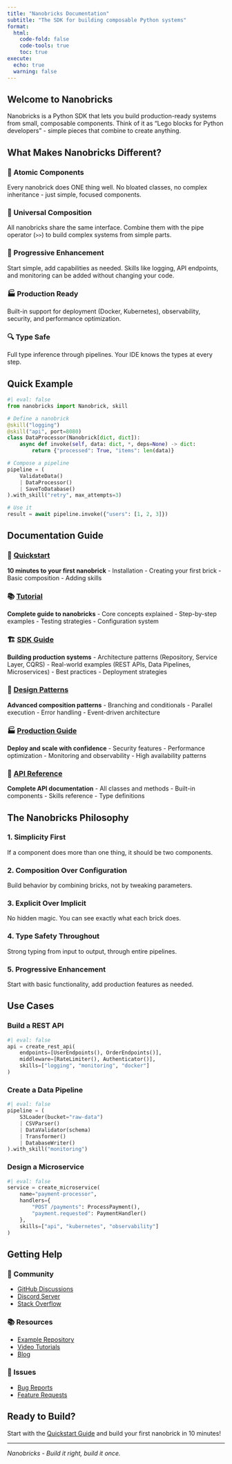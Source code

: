 ```yaml
---
title: "Nanobricks Documentation"
subtitle: "The SDK for building composable Python systems"
format:
  html:
    code-fold: false
    code-tools: true
    toc: true
execute:
  echo: true
  warning: false
---
```


## Welcome to Nanobricks

Nanobricks is a Python SDK that lets you build production-ready systems from small, composable components. Think of it as "Lego blocks for Python developers" - simple pieces that combine to create anything.

## What Makes Nanobricks Different?

### 🧱 Atomic Components
Every nanobrick does ONE thing well. No bloated classes, no complex inheritance - just simple, focused components.

### 🔗 Universal Composition
All nanobricks share the same interface. Combine them with the pipe operator (`>>`) to build complex systems from simple parts.

### 🚀 Progressive Enhancement
Start simple, add capabilities as needed. Skills like logging, API endpoints, and monitoring can be added without changing your code.

### 🏭 Production Ready
Built-in support for deployment (Docker, Kubernetes), observability, security, and performance optimization.

### 🔍 Type Safe
Full type inference through pipelines. Your IDE knows the types at every step.

## Quick Example

```python
#| eval: false
from nanobricks import Nanobrick, skill

# Define a nanobrick
@skill("logging")
@skill("api", port=8080)
class DataProcessor(Nanobrick[dict, dict]):
    async def invoke(self, data: dict, *, deps=None) -> dict:
        return {"processed": True, "items": len(data)}

# Compose a pipeline
pipeline = (
    ValidateData()
    | DataProcessor()
    | SaveToDatabase()
).with_skill("retry", max_attempts=3)

# Use it
result = await pipeline.invoke({"users": [1, 2, 3]})
```

## Documentation Guide

### 🚀 [Quickstart](quickstart.html)
**10 minutes to your first nanobrick**
- Installation
- Creating your first brick
- Basic composition
- Adding skills

### 📚 [Tutorial](tutorial.html)
**Complete guide to nanobricks**
- Core concepts explained
- Step-by-step examples
- Testing strategies
- Configuration system

### 🏗️ [SDK Guide](sdk-guide.html)
**Building production systems**
- Architecture patterns (Repository, Service Layer, CQRS)
- Real-world examples (REST APIs, Data Pipelines, Microservices)
- Best practices
- Deployment strategies

### 🎨 [Design Patterns](patterns.html)
**Advanced composition patterns**
- Branching and conditionals
- Parallel execution
- Error handling
- Event-driven architecture

### 🏭 [Production Guide](production.html)
**Deploy and scale with confidence**
- Security features
- Performance optimization
- Monitoring and observability
- High availability patterns

### 📖 [API Reference](api-reference.html)
**Complete API documentation**
- All classes and methods
- Built-in components
- Skills reference
- Type definitions

## The Nanobricks Philosophy

### 1. Simplicity First
If a component does more than one thing, it should be two components.

### 2. Composition Over Configuration
Build behavior by combining bricks, not by tweaking parameters.

### 3. Explicit Over Implicit
No hidden magic. You can see exactly what each brick does.

### 4. Type Safety Throughout
Strong typing from input to output, through entire pipelines.

### 5. Progressive Enhancement
Start with basic functionality, add production features as needed.

## Use Cases

### Build a REST API
```python
#| eval: false
api = create_rest_api(
    endpoints=[UserEndpoints(), OrderEndpoints()],
    middleware=[RateLimiter(), Authenticator()],
    skills=["logging", "monitoring", "docker"]
)
```

### Create a Data Pipeline
```python
#| eval: false
pipeline = (
    S3Loader(bucket="raw-data")
    | CSVParser()
    | DataValidator(schema)
    | Transformer()
    | DatabaseWriter()
).with_skill("monitoring")
```

### Design a Microservice
```python
#| eval: false
service = create_microservice(
    name="payment-processor",
    handlers={
        "POST /payments": ProcessPayment(),
        "payment.requested": PaymentHandler()
    },
    skills=["api", "kubernetes", "observability"]
)
```

## Getting Help

### 💬 Community
- [GitHub Discussions](https://github.com/nanobricks/nanobricks/discussions)
- [Discord Server](https://discord.gg/nanobricks)
- [Stack Overflow](https://stackoverflow.com/questions/tagged/nanobricks)

### 📚 Resources
- [Example Repository](https://github.com/nanobricks/examples)
- [Video Tutorials](https://youtube.com/nanobricks)
- [Blog](https://blog.nanobricks.io)

### 🐛 Issues
- [Bug Reports](https://github.com/nanobricks/nanobricks/issues)
- [Feature Requests](https://github.com/nanobricks/nanobricks/discussions/categories/ideas)

## Ready to Build?

Start with the [Quickstart Guide](quickstart.html) and build your first nanobrick in 10 minutes!

---

*Nanobricks - Build it right, build it once.*
